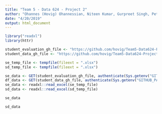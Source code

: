 ```yaml
---
title: "Team 5 - Data 624 - Project 2"
author: "Ohannes (Hovig) Ohannessian, Niteen Kumar, Gurpreet Singh, Peter Goodridge"
date: "4/20/2019"
output: html_document
---
```


```r
library("readxl")
library(httr)
```


```r
student_evaluation_gh_file <- "https://github.com/hovig/Team5-Data624-Project2/raw/master/StudentEvaluation.xlsx"
student_data_gh_file <- "https://github.com/hovig/Team5-Data624-Project2/raw/master/StudentData.xlsx"

se_temp_file <- tempfile(fileext = ".xlsx")
sd_temp_file <- tempfile(fileext = ".xlsx")

se_data <- GET(student_evaluation_gh_file, authenticate(Sys.getenv("GITHUB_PAT"), ""), write_disk(path = se_temp_file))
df_data <- GET(student_data_gh_file, authenticate(Sys.getenv("GITHUB_PAT"), ""), write_disk(path = sd_temp_file))
se_data <- readxl::read_excel(se_temp_file)
sd_data <- readxl::read_excel(sd_temp_file)
```

```r
se_data
```

```r
sd_data
```

```r

```
